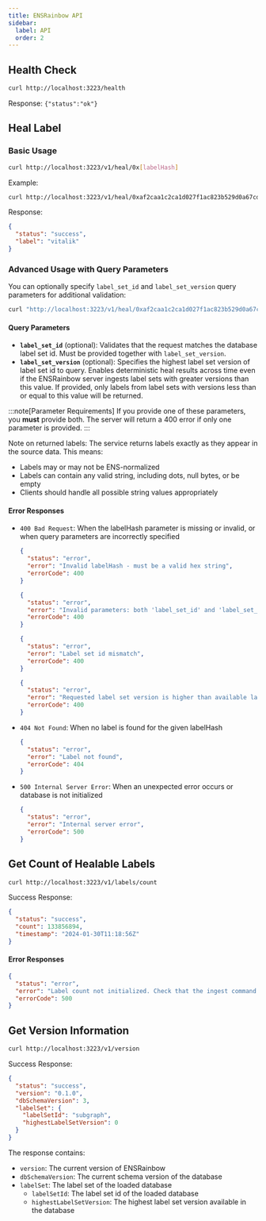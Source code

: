 ```yaml
---
title: ENSRainbow API
sidebar:
  label: API
  order: 2
---
```


## Health Check

```bash
curl http://localhost:3223/health
```

Response: `{"status":"ok"}`

## Heal Label

### Basic Usage

```bash
curl http://localhost:3223/v1/heal/0x[labelHash]
```

Example:

```bash
curl http://localhost:3223/v1/heal/0xaf2caa1c2ca1d027f1ac823b529d0a67cd144264b2789fa2ea4d63a67c7103cc
```

Response:

```json
{
  "status": "success",
  "label": "vitalik"
}
```

### Advanced Usage with Query Parameters

You can optionally specify `label_set_id` and `label_set_version` query parameters for additional validation:

```bash
curl "http://localhost:3223/v1/heal/0xaf2caa1c2ca1d027f1ac823b529d0a67cd144264b2789fa2ea4d63a67c7103cc?label_set_id=subgraph&label_set_version=0"
```

#### Query Parameters

- **`label_set_id`** (optional): Validates that the request matches the database label set id. Must be provided together with `label_set_version`.
- **`label_set_version`** (optional): Specifies the highest label set version of label set id to query. Enables deterministic heal results across time even if the ENSRainbow server ingests label sets with greater versions than this value. If provided, only labels from label sets with versions less than or equal to this value will be returned.

:::note[Parameter Requirements]
If you provide one of these parameters, you **must** provide both. The server will return a 400 error if only one parameter is provided.
:::

Note on returned labels: The service returns labels exactly as they appear in the source data. This means:

- Labels may or may not be ENS-normalized
- Labels can contain any valid string, including dots, null bytes, or be empty
- Clients should handle all possible string values appropriately

#### Error Responses

- `400 Bad Request`: When the labelHash parameter is missing or invalid, or when query parameters are incorrectly specified

  ```json
  {
    "status": "error",
    "error": "Invalid labelHash - must be a valid hex string",
    "errorCode": 400
  }
  ```

  ```json
  {
    "status": "error",
    "error": "Invalid parameters: both 'label_set_id' and 'label_set_version' must be provided together",
    "errorCode": 400
  }
  ```

  ```json
  {
    "status": "error",
    "error": "Label set id mismatch",
    "errorCode": 400
  }
  ```

  ```json
  {
    "status": "error",
    "error": "Requested label set version is higher than available label set version",
    "errorCode": 400
  }
  ```

- `404 Not Found`: When no label is found for the given labelHash

  ```json
  {
    "status": "error",
    "error": "Label not found",
    "errorCode": 404
  }
  ```

- `500 Internal Server Error`: When an unexpected error occurs or database is not initialized
  ```json
  {
    "status": "error",
    "error": "Internal server error",
    "errorCode": 500
  }
  ```

## Get Count of Healable Labels

```bash
curl http://localhost:3223/v1/labels/count
```

Success Response:

```json
{
  "status": "success",
  "count": 133856894,
  "timestamp": "2024-01-30T11:18:56Z"
}
```

#### Error Responses

```json
{
  "status": "error",
  "error": "Label count not initialized. Check that the ingest command has been run.",
  "errorCode": 500
}
```

## Get Version Information

```bash
curl http://localhost:3223/v1/version
```

Success Response:

```json
{
  "status": "success",
  "version": "0.1.0",
  "dbSchemaVersion": 3,
  "labelSet": {
    "labelSetId": "subgraph",
    "highestLabelSetVersion": 0
  }
}
```

The response contains:
- `version`: The current version of ENSRainbow
- `dbSchemaVersion`: The current schema version of the database
- `labelSet`: The label set of the loaded database
  - `labelSetId`: The label set id of the loaded database
  - `highestLabelSetVersion`: The highest label set version available in the database
